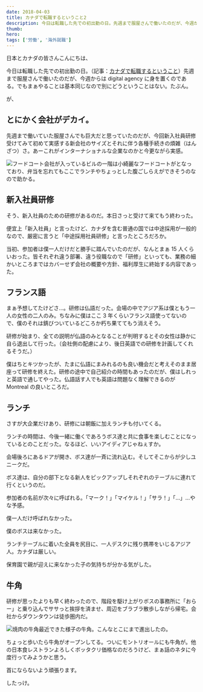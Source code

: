 ```yaml
---
date: 2018-04-03
title: カナダで転職するということ2
description: 今日は転職した先での初出勤の日。先週まで服屋さんで働いたのだが、今週からはdigital agencyに身を置くのである。
thumb:
hero:
tags: ['労働', '海外就職']
---
```


日本とカナダの皆さんこんにちは、

今日は転職した先での初出勤の日。（記事：[カナダで転職するということ](/recent-update '記事：カナダで転職するということ')）先週まで服屋さんで働いたのだが、今週からは digital agency に身を置くのである。でもまぁやることは基本同じなので別にどうということはない。たぶん。

が、

## とにかく会社がデカイ。

先週まで働いていた服屋さんでも巨大だと思っていたのだが、今回新入社員研修受けてみて初めて実感する新会社のサイズとそれに伴う各種手続きの煩雑（はんざつ）さ。あーこれがインターナショナルな企業なのかと今更ながら実感。

![フードコート](https://res.cloudinary.com/de9x7yfyb/image/upload/f_auto,q_auto,r_6,w_680/v1637734510/qc3/posts/day-one/day-one_ro3m1s.jpg)会社が入っているビルの一階は小綺麗なフードコートがとなっており、弁当を忘れてもここでランチやちょっとした腹ごしらえができそうのなので助かる。

## 新入社員研修

そう、新入社員のための研修があるのだ。本日さっと受けて来てもう終わった。

便宜上「新入社員」と言ったけど、カナダを含む普通の国では中途採用が一般的なので、厳密に言うと「中途採用社員研修」と言ったところだろか。

当初、参加者は僕一人だけだと勝手に踏んでいたのだが、なんとまぁ 15 人くらいおった。皆それぞれ違う部署、違う役職なので「研修」といっても、業務の細かいところまではカバーせず会社の概要や方針、福利厚生に終始する内容であった。

## フランス語

まぁ予想してたけどさ…。研修は仏語だった。会場の中でアジア系は僕ともう一人の女性の二人のみ。ちなみに僕はここ 3 年くらいフランス語使ってないので、僕のそれは錆びついているどころか朽ち果ててもう消えそう。

研修が始まり、全ての説明が仏語のみとなることが判明するとその女性は静かに自ら退出して行った。（会社側の配慮により、後日英語での研修を計画してくれるそうだ。）

僕はちとキツかったが、たまに仏語にまみれるのも良い機会だと考えそのまま居座って研修を終えた。研修の途中で自己紹介の時間もあったのだが、僕はしれっと英語で通してやった。仏語話す人でも英語は問題なく理解できるのが Montreal の良いところだ。

## ランチ

さすが大企業だけあり、研修には朝飯に加えランチも付いてくる。

ランチの時間は、今後一緒に働くであろうボス達と共に食事を楽しむことになっているとのことだった。なるほど、いいアイディアじゃねぇすか。

会場後ろにあるドアが開き、ボス達が一斉に流れ込む。そしてそこからが少しユニークだ。

ボス達は、自分の部下となる新人をピックアップしそれぞれのテーブルに連れて行くというのだ。

参加者の名前が次々に呼ばれる。「マーク！」「マイケル！」「サラ！」「…」…やな予感。

僕一人だけ呼ばれなかった。

僕のボスは来なかった。

ランチテーブルに着いた全員を尻目に、一人デスクに残り携帯をいじるアジア人。カナダは厳しい。

保育園で親が迎えに来なかった子の気持ちが分かる気がした。

## 牛角

研修が思ったよりも早く終わったので、階段を駆け上がりボスの事務所に「おらー」と乗り込んでササっと挨拶を済ませ、周辺をブラブラ散歩しながら帰宅。会社からダウンタウンは徒歩圏内だ。

![焼肉の牛角](https://res.cloudinary.com/de9x7yfyb/image/upload/f_auto,q_auto,r_6,w_680/v1637734510/qc3/posts/day-one/gyukaku_b2sujx.jpg)最近できた様子の牛角。こんなとこにまで進出したの。

ちょっと歩いたら牛角がオープンしてる。ついにモントリオールにも牛角が。他の日本食レストランよろしくボッタクリ価格なのだろうけど、まぁ話のネタに今度行ってみようかと思う。

首にならないよう頑張ります。

したっけ。
